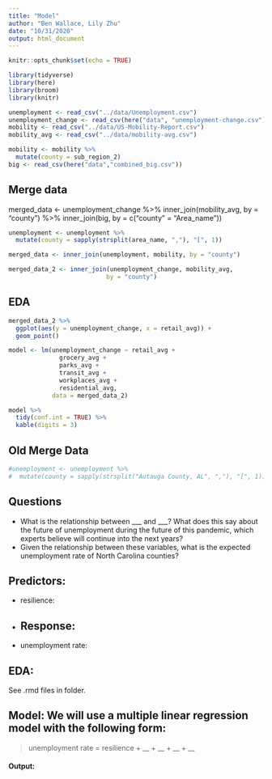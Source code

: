 ```yaml
---
title: "Model"
author: "Ben Wallace, Lily Zhu"
date: "10/31/2020"
output: html_document
---
```


```r
knitr::opts_chunk$set(echo = TRUE)
```

```r
library(tidyverse)
library(here)
library(broom)
library(knitr)
```


```r
unemployment <- read_csv("../data/Unemployment.csv")
unemployment_change <- read_csv(here("data", "unemployment-change.csv"))
mobility <- read_csv("../data/US-Mobility-Report.csv")
mobility_avg <- read_csv("../data/mobility-avg.csv")

mobility <- mobility %>% 
  mutate(county = sub_region_2)
big <- read_csv(here("data","combined_big.csv"))
```

## Merge data


merged_data <- unemployment_change %>%
  inner_join(mobility_avg, by = "county") %>%
  inner_join(big, by = c("county" = "Area_name"))

```r
unemployment <- unemployment %>% 
  mutate(county = sapply(strsplit(area_name, ","), "[", 1))

merged_data <- inner_join(unemployment, mobility, by = "county")
```


```r
merged_data_2 <- inner_join(unemployment_change, mobility_avg, 
                           by = "county")
```

## EDA

```r
merged_data_2 %>%
  ggplot(aes(y = unemployment_change, x = retail_avg)) +
  geom_point()
```

```r
model <- lm(unemployment_change ~ retail_avg + 
              grocery_avg + 
              parks_avg + 
              transit_avg + 
              workplaces_avg + 
              residential_avg, 
            data = merged_data_2)

model %>%
  tidy(conf.int = TRUE) %>%
  kable(digits = 3)
```



## Old Merge Data


```r
#unemployment <- unemployment %>% 
#  mutate(county = sapply(strsplit("Autauga County, AL", ","), "[", 1))
```


## Questions
- What is the relationship between ___ and ___? What does this say about the future of unemployment during the future of this pandemic, which experts believe will continue into the next years?
- Given the relationship between these variables, what is the expected unemployment rate of North Carolina counties?

## Predictors:
- resilience:
-
## Response:
- unemployment rate:

## EDA:

See .rmd files in folder.

## Model: We will use a multiple linear regression model with the following form:

> unemployment rate = resilience + __ + __ + __ + __

#### Output:



